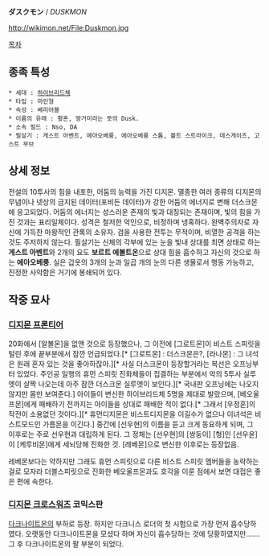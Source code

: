 '''ダスクモン''' / ''DUSKMON''


http://wikimon.net/File:Duskmon.jpg

[[목차]]

== 종족 특성 ==
 * 세대 : [[하이브리드체]]
 * 타입 : 마인형
 * 속성 : 베리어블
 * 이름의 유래 : 황혼, 땅거미라는 뜻의 Dusk.
 * 소속 필드 : Nso, DA
 * 필살기 : 게스트 아벤트, 에아오베룽, 에아오베룽 스톰, 볼트 스트라이크, 데스게이즈, 고스트 무브

== 상세 정보 ==
전설의 10투사의 힘을 내포한, 어둠의 능력을 가진 디지몬. 멸종한 여러 종류의 디지몬의 무념이나 넷상의 금지된 데이터(포비든 데이터)가 강한 어둠의 에너지로 변해 더스크몬에 응고되었다. 어둠의 에너지는 성스러운 존재의 빛과 대칭되는 존재이며, 빛의 힘을 가진 것과는 표리일체이다. 성격은 철저한 악인으로, 비정하며 냉혹하다. 완벽주의자로 자신에 가득찬 마왕적인 관록의 소유자. 검을 사용한 전투는 무적이며, 비열한 공격을 하는 것도 주저하지 않는다. 필살기는 신체의 각부에 있는 눈을 빛내 상대를 최면 상태로 하는 '''게스트 아벤트'''와 2개의 요도 '''보르트 에볼트온'''으로 상대 힘을 흡수하고 자신의 것으로 하는 '''에아오베룽'''. 실은 갑옷의 3개의 눈과 일곱 개의 눈의 다른 생물로서 행동 가능하고, 진정한 사악함은 거기에 봉쇄되어 있다.

== 작중 묘사 ==
=== [[디지몬 프론티어]] ===
20화에서 [알볼몬]을 없앤 것으로 등장했으나, 그 이전에 [그로트몬]이 비스트 스피릿을 털린 후에 끝부분에서 잠깐 언급되었다.[* [그로트몬] : 더스크몬은?, [라나몬] : 그 녀석은 원래 혼자 있는 것을 좋아하잖아.][* 사실 더스크몬이 등장할거라는 복선은 오프닝부터 있었다. 주인공 일행의 휴먼 스피릿 진화체들이 집결하는 부분에서 악의 5투사 실루엣이 살짝 나오는데 아주 잠깐 더스크몬 실루엣이 보인다.][* 국내판 오프닝에는 나오지 않지만 몸만 보여준다.] 아이들이 변신한 하이브리드체 5명을 제대로 발랐으며, [베오울프몬]에게 패배하기 전까지는 아이들을 상대로 패배한 적이 없다.[* 그래서 [우정훈]의 작전이 소용없던 것이다.][* 휴먼디지몬은 비스트디지몬을 이길수가 없으나 이녀석은 비스트모드인 가름몬을 이긴다.] 중간에 [선우현]의 이름을 듣고 크게 동요하게 되며, 그 이후로는 주로 선우현과 대립하게 된다. 그 정체는 [선우현]의 [쌍둥이] [형]인 [선우윤]이 [케루비몬]에게 세뇌당해 진화한 것. [레베몬]으로 변신한 이후로는 등장없음.

레베몬보다는 약하지만 그래도 휴먼 스피릿으로 다른 비스트 스피릿 멤버들을 농락하는 걸로 모자라 더블스피릿으로 진화한 베오울프몬과도 호각을 이룬 점에서 보면 대접은 좋은 편에 속한다.
=== [[디지몬 크로스워즈]] 코믹스판 ===
[[다크나이트몬]]의 부하로 등장. 하지만 다크니스 로더의 첫 시험으로 가장 먼저 흡수당하였다. 오랫동안 다크나이트몬을 모셨다 하며 자신이 흡수당하는 것에 당황하였지만……. 그 후 다크나이트몬의 팔 부분이 되었다.
